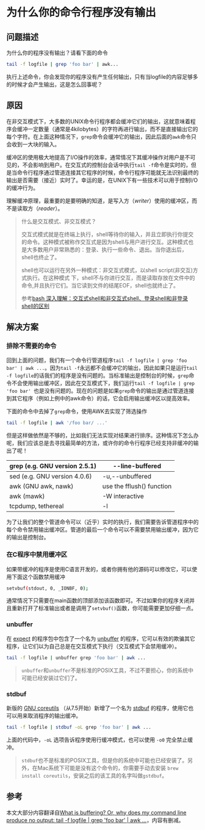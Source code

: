 # 为什么你的命令行程序没有输出

## 问题描述

为什么你的程序没有输出？请看下面的命令

```bash
tail -f logfile | grep 'foo bar' | awk...
```

执行上述命令，你会发现你的程序没有产生任何输出，只有当logfile的内容足够多的时候才会产生输出，这是怎么回事呢？

## 原因

在非交互模式下，大多数的UNIX命令行程序都会缓冲它们的输出，这就意味着程序会缓冲一定数量（通常是4kilobytes）的字符再进行输出，而不是直接输出它的每个字符。在上面这种情况下，`grep`命令会缓冲它的输出，因此后面的`awk`命令只会收到一大块的输入。

缓冲区的使用极大地提高了I/O操作的效率，通常情况下其缓冲操作对用户是不可见的，不会影响到用户。在交互式的控制台会话中执行`tail -f`命令是实时的，但是当命令行程序通过管道连接其它程序的时候，命令行程序可能就无法识别最终的输出是否需要（接近）实时了。幸运的是，在UNIX下有一些技术可以用于控制I/O的缓冲行为。

理解缓冲原理，最重要的是要明确的知道，是写入方（*writer*）使用的缓冲区，而不是读取方（*reader*）。

> 什么是交互模式、非交互模式？
>
>  交互式模式就是在终端上执行，shell等待你的输入，并且立即执行你提交的命令。这种模式被称作交互式是因为shell与用户进行交互。这种模式也是大多数用户非常熟悉的：登录、执行一些命令、退出。当你退出后，shell也终止了。
>
>  shell也可以运行在另外一种模式：非交互式模式，以shell script(非交互)方式执行。在这种模式 下，shell不与你进行交互，而是读取存放在文件中的命令,并且执行它们。当它读到文件的结尾EOF，shell也就终止了。
>
>  参考[bash 深入理解：交互式shell和非交互式shell、登录shell和非登录shell的区别](http://blog.csdn.net/trochiluses/article/details/13767669)

## 解决方案

### 排除不需要的命令

回到上面的问题，我们有一个命令行管道程序`tail -f logfile | grep 'foo bar' | awk ...`。因为`tail -f`永远都不会缓冲它的输出，因此如果只是运行`tail -f logfile`的话我们的程序是没有问题的。当标准输出是控制台的时候，`grep`命令不会使用输出缓冲区，因此在交互模式下，我们运行`tail -f logfile | grep 'foo bar' `也是没有问题的。现在的问题是如果`grep`命令的输出是通过管道连接到其它程序（例如上例中的awk命令）的话，它会启用输出缓冲区以提高效率。

下面的命令中去掉了`grep`命令，使用AWK去实现了筛选操作

```bash
tail -f logfile | awk '/foo bar/ ...'
```

但是这样做依然是不够的，比如我们无法实现对结果进行排序。这种情况下怎么办呢，我们应该总是去寻找最简单的方法，或许你的命令行程序已经支持非缓冲的输出了呢！

|  grep (e.g. GNU version 2.5.1) |  --line-buffered |
| --- | --- |
| sed (e.g. GNU version 4.0.6) |  -u,--unbuffered | 
| awk (GNU awk, nawk) |  use the fflush() function |
| awk (mawk) |  -W interactive |
| tcpdump, tethereal |  -l |

为了让我们的整个管道命令可以（近乎）实时的执行，我们需要告诉管道程序中的每个命令禁用输出缓冲区。管道的最后一个命令可以不需要禁用输出缓冲，因为它的输出是控制台。

### 在C程序中禁用缓冲区

如果带缓冲的程序是使用C语言开发的，或者你拥有他的源码可以修改它，可以使用下面这个函数禁用缓冲

```bash
setvbuf(stdout, 0, _IONBF, 0);
```

通常情况下只需要在main函数的顶部添加该函数即可。不过如果你的程序关闭并且重新打开了标准输出或者是调用了`setvbuf()`函数，你可能需要更加仔细一点。

### unbuffer

在 [expect](http://expect.sourceforge.net/) 的程序包中包含了一个名为 [unbuffer](http://expect.sourceforge.net/example/unbuffer.man.html) 的程序，它可以有效的欺骗其它程序，让它们以为自己总是在交互模式下执行（交互模式下会禁用缓冲）。

```bash
tail -f logfile | unbuffer grep 'foo bar' | awk ...
```

> `unbuffer`和`unbuffer`不是标准的POSIX工具，不过不要担心，你的系统中可能已经安装过它们了。

### stdbuf

新版的 [GNU coreutils](http://www.gnu.org/software/coreutils/) （从7.5开始）新增了一个名为 [stdbuf](http://www.gnu.org/software/coreutils/manual/coreutils.html#stdbuf-invocation) 的程序，使用它也可以用来取消程序的输出缓冲。

```bash
tail -f logfile | stdbuf -oL grep 'foo bar' | awk ...
```

上面的代码中，`-oL` 选项告诉程序使用行缓冲模式，也可以使用 `-o0` 完全禁止缓冲。

> `stdbuf`也不是标准的POSIX工具，但是你的系统中可能也已经安装了。另外，在Mac系统下可能是没有这个命令的，你需要手动去安装 `brew install coreutils`，安装之后的该工具的名字叫做`gstdbuf`。

## 参考

本文大部分内容翻译自[What is buffering? Or, why does my command line produce no output: tail -f logfile | grep 'foo bar' | awk ...](http://mywiki.wooledge.org/BashFAQ/009)，内容有删减。

